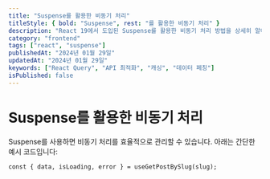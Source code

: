 ```yaml
---
title: "Suspense를 활용한 비동기 처리"
titleStyle: { bold: "Suspense", rest: "를 활용한 비동기 처리" }
description: "React 19에서 도입된 Suspense를 활용한 비동기 처리 방법을 상세히 알아봅니다."
category: "frontend"
tags: ["react", "suspense"]
publishedAt: "2024년 01월 29일"
updatedAt: "2024년 01월 29일"
keywords: ["React Query", "API 최적화", "캐싱", "데이터 페칭"]
isPublished: false
---
```


# Suspense를 활용한 비동기 처리

Suspense를 사용하면 비동기 처리를 효율적으로 관리할 수 있습니다.
아래는 간단한 예시 코드입니다:

```tsx
const { data, isLoading, error } = useGetPostBySlug(slug);
```
